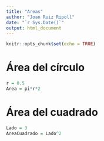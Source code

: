 ```yaml
---
title: "Areas"
author: "Joan Ruiz Ripoll"
date: "`r Sys.Date()`"
output: html_document
---
```


```r
knitr::opts_chunk$set(echo = TRUE)
```

# Área del círculo

```r
r = 0.5
Area = pi*r*2
```

# Área del cuadrado

```r
Lado = 3
AreaCuadrado = Lado^2
```

